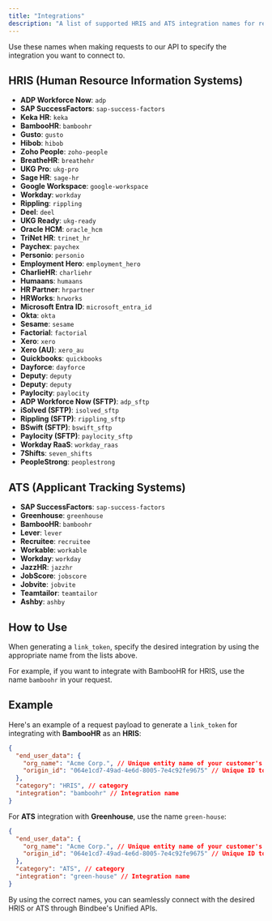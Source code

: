 ```yaml
---
title: "Integrations"
description: "A list of supported HRIS and ATS integration names for reference."
---
```


Use these names when making requests to our API to specify the integration you want to connect to.

## HRIS (Human Resource Information Systems)

- **ADP Workforce Now**: `adp`
- **SAP SuccessFactors**: `sap-success-factors`
- **Keka HR**: `keka`
- **BambooHR**: `bamboohr`
- **Gusto**: `gusto`
- **Hibob**: `hibob`
- **Zoho People**: `zoho-people`
- **BreatheHR**: `breathehr`
- **UKG Pro**: `ukg-pro`
- **Sage HR**: `sage-hr`
- **Google Workspace**: `google-workspace`
- **Workday**: `workday`
- **Rippling**: `rippling`
- **Deel**: `deel`
- **UKG Ready**: `ukg-ready`
- **Oracle HCM**: `oracle_hcm`
- **TriNet HR**: `trinet_hr`
- **Paychex**: `paychex`
- **Personio**: `personio`
- **Employment Hero**: `employment_hero`
- **CharlieHR**: `charliehr`
- **Humaans**: `humaans`
- **HR Partner**: `hrpartner`
- **HRWorks**: `hrworks`
- **Microsoft Entra ID**: `microsoft_entra_id`
- **Okta**: `okta`
- **Sesame**: `sesame`
- **Factorial**: `factorial`
- **Xero**: `xero`
- **Xero (AU)**: `xero_au`
- **Quickbooks**: `quickbooks`
- **Dayforce**: `dayforce`
- **Deputy**: `deputy`
- **Deputy**: `deputy`
- **Paylocity**: `paylocity`
- **ADP Workforce Now (SFTP)**: `adp_sftp`
- **iSolved (SFTP)**: `isolved_sftp`
- **Rippling (SFTP)**: `rippling_sftp`
- **BSwift (SFTP)**: `bswift_sftp`
- **Paylocity (SFTP)**: `paylocity_sftp`
- **Workday RaaS**: `workday_raas`
- **7Shifts**: `seven_shifts`
- **PeopleStrong**: `peoplestrong`

## ATS (Applicant Tracking Systems)

- **SAP SuccessFactors**: `sap-success-factors`
- **Greenhouse**: `greenhouse`
- **BambooHR**: `bamboohr`
- **Lever**: `lever`
- **Recruitee**: `recruitee`
- **Workable**: `workable`
- **Workday**: `workday`
- **JazzHR**: `jazzhr`
- **JobScore**: `jobscore`
- **Jobvite**: `jobvite`
- **Teamtailor**: `teamtailor`
- **Ashby**: `ashby`

## How to Use

When generating a `link_token`, specify the desired integration by using the appropriate name from the lists above.

For example, if you want to integrate with BambooHR for HRIS, use the name `bamboohr` in your request.

## Example

Here's an example of a request payload to generate a `link_token` for integrating with **BambooHR** as an **HRIS**:

```json
{
  "end_user_data": {
    "org_name": "Acme Corp.", // Unique entity name of your customer's organisation
    "origin_id": "064e1cd7-49ad-4e6d-8005-7e4c92fe9675" // Unique ID to Identify your customer's organisation
  },
  "category": "HRIS", // category
  "integration": "bamboohr" // Integration name
}
```

For **ATS** integration with **Greenhouse**, use the name `green-house`:

```json
{
  "end_user_data": {
    "org_name": "Acme Corp.", // Unique entity name of your customer's organisation
    "origin_id": "064e1cd7-49ad-4e6d-8005-7e4c92fe9675" // Unique ID to Identify your customer's organisation
  },
  "category": "ATS", // category
  "integration": "green-house" // Integration name
}
```

By using the correct names, you can seamlessly connect with the desired HRIS or ATS through Bindbee's Unified APIs.
